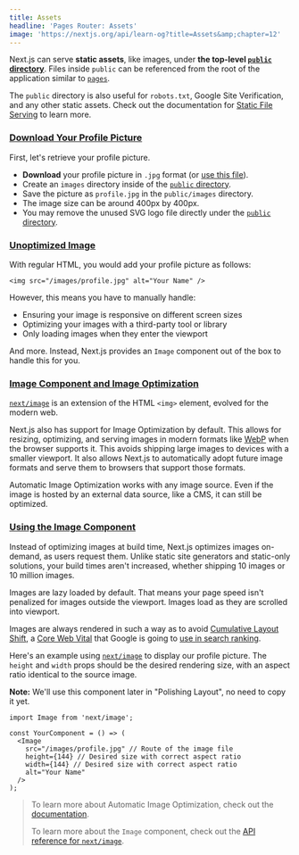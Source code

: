```yaml
---
title: Assets
headline: 'Pages Router: Assets'
image: 'https://nextjs.org/api/learn-og?title=Assets&amp;chapter=12'
---
```


Next.js can serve **static assets**, like images, under **the top-level [`public` directory](/docs/basic-features/static-file-serving)**. Files inside `public` can be referenced from the root of the application similar to [`pages`](/docs/basic-features/pages).

The `public` directory is also useful for `robots.txt`, Google Site Verification, and any other static assets. Check out the documentation for [Static File Serving](/docs/basic-features/static-file-serving) to learn more.

### [Download Your Profile Picture](#download-your-profile-picture)

First, let's retrieve your profile picture.

*   **Download** your profile picture in `.jpg` format (or [use this file](https://github.com/vercel/next-learn/blob/main/basics/basics-final/public/images/profile.jpg)).
*   Create an `images` directory inside of the [`public` directory](/docs/basic-features/static-file-serving).
*   Save the picture as `profile.jpg` in the `public/images` directory.
*   The image size can be around 400px by 400px.
*   You may remove the unused SVG logo file directly under the [`public` directory](/docs/basic-features/static-file-serving).

### [Unoptimized Image](#unoptimized-image)

With regular HTML, you would add your profile picture as follows:

```
<img src="/images/profile.jpg" alt="Your Name" />
```

However, this means you have to manually handle:

*   Ensuring your image is responsive on different screen sizes
*   Optimizing your images with a third-party tool or library
*   Only loading images when they enter the viewport

And more. Instead, Next.js provides an `Image` component out of the box to handle this for you.

### [Image Component and Image Optimization](#image-component-and-image-optimization)

[`next/image`](/docs/api-reference/next/image) is an extension of the HTML `<img>` element, evolved for the modern web.

Next.js also has support for Image Optimization by default. This allows for resizing, optimizing, and serving images in modern formats like [WebP](https://developer.mozilla.org/docs/Web/Media/Formats/Image_types#webp) when the browser supports it. This avoids shipping large images to devices with a smaller viewport. It also allows Next.js to automatically adopt future image formats and serve them to browsers that support those formats.

Automatic Image Optimization works with any image source. Even if the image is hosted by an external data source, like a CMS, it can still be optimized.

### [Using the Image Component](#using-the-image-component)

Instead of optimizing images at build time, Next.js optimizes images on-demand, as users request them. Unlike static site generators and static-only solutions, your build times aren't increased, whether shipping 10 images or 10 million images.

Images are lazy loaded by default. That means your page speed isn't penalized for images outside the viewport. Images load as they are scrolled into viewport.

Images are always rendered in such a way as to avoid [Cumulative Layout Shift](https://web.dev/cls/), a [Core Web Vital](https://web.dev/vitals/#core-web-vitals) that Google is going to [use in search ranking](https://webmasters.googleblog.com/2020/05/evaluating-page-experience.html).

Here's an example using [`next/image`](/docs/api-reference/next/image) to display our profile picture. The `height` and `width` props should be the desired rendering size, with an aspect ratio identical to the source image.

**Note:** We'll use this component later in "Polishing Layout", no need to copy it yet.

```
import Image from 'next/image';
 
const YourComponent = () => (
  <Image
    src="/images/profile.jpg" // Route of the image file
    height={144} // Desired size with correct aspect ratio
    width={144} // Desired size with correct aspect ratio
    alt="Your Name"
  />
);
```

> To learn more about Automatic Image Optimization, check out the [documentation](/docs/basic-features/image-optimization).
> 
> To learn more about the `Image` component, check out the [API reference for `next/image`](/docs/api-reference/next/image).
